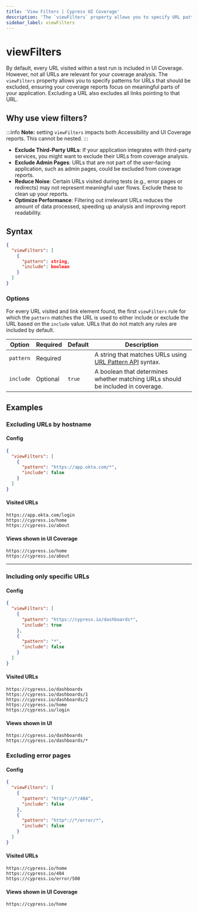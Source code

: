```yaml
---
title: 'View Filters | Cypress UI Coverage'
description: 'The `viewFilters` property allows you to specify URL patterns for URLs that should be excluded from UI Coverage.'
sidebar_label: viewFilters
---
```


# viewFilters

<UICovAddon />

By default, every URL visited within a test run is included in UI Coverage. However, not all URLs are relevant for your coverage analysis. The `viewFilters` property allows you to specify patterns for URLs that should be excluded, ensuring your coverage reports focus on meaningful parts of your application. Excluding a URL also excludes all links pointing to that URL.

## Why use view filters?

:::info
**Note:** setting `viewFilters` impacts both Accessibility and UI Coverage reports. This cannot be nested.
:::

- **Exclude Third-Party URLs**: If your application integrates with third-party services, you might want to exclude their URLs from coverage analysis.
- **Exclude Admin Pages**: URLs that are not part of the user-facing application, such as admin pages, could be excluded from coverage reports.
- **Reduce Noise**: Certain URLs visited during tests (e.g., error pages or redirects) may not represent meaningful user flows. Exclude these to clean up your reports.
- **Optimize Performance**: Filtering out irrelevant URLs reduces the amount of data processed, speeding up analysis and improving report readability.

## Syntax

```json
{
  "viewFilters": [
    {
      "pattern": string,
      "include": boolean
    }
  ]
}
```

### Options

For every URL visited and link element found, the first `viewFilters` rule for which the `pattern` matches the URL is used to either include or exclude the URL based on the `include` value. URLs that do not match any rules are included by default.

| Option    | Required | Default | Description                                                                                                                  |
| --------- | -------- | ------- | ---------------------------------------------------------------------------------------------------------------------------- |
| `pattern` | Required |         | A string that matches URLs using [URL Pattern API](https://developer.mozilla.org/en-US/docs/Web/API/URL_Pattern_API) syntax. |
| `include` | Optional | `true`  | A boolean that determines whether matching URLs should be included in coverage.                                              |

## Examples

### Excluding URLs by hostname

#### Config

```json
{
  "viewFilters": [
    {
      "pattern": "https://app.okta.com/*",
      "include": false
    }
  ]
}
```

#### Visited URLs

```
https://app.okta.com/login
https://cypress.io/home
https://cypress.io/about
```

#### Views shown in UI Coverage

```
https://cypress.io/home
https://cypress.io/about
```

---

### Including only specific URLs

#### Config

```json
{
  "viewFilters": [
    {
      "pattern": "https://cypress.io/dashboards*",
      "include": true
    },
    {
      "pattern": "*",
      "include": false
    }
  ]
}
```

#### Visited URLs

```
https://cypress.io/dashboards
https://cypress.io/dashboards/1
https://cypress.io/dashboards/2
https://cypress.io/home
https://cypress.io/login
```

#### Views shown in UI

```
https://cypress.io/dashboards
https://cypress.io/dashboards/*
```

### Excluding error pages

#### Config

```json
{
  "viewFilters": [
    {
      "pattern": "http*://*/404",
      "include": false
    },
    {
      "pattern": "http*://*/error/*",
      "include": false
    }
  ]
}
```

#### Visited URLs

```
https://cypress.io/home
https://cypress.io/404
https://cypress.io/error/500
```

#### Views shown in UI Coverage

```
https://cypress.io/home
```
